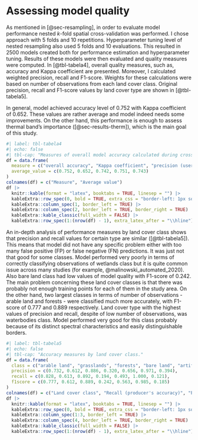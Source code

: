 # Assessing model quality {#sec-results-eval}

As mentioned in [@sec-resampling], in order to evaluate model performance nested *k*-fold spatial cross-validation was performed.
I chose approach with 5 folds and 10 repetitions.
Hyperparameter tuning level of nested resampling also used 5 folds and 10 evaluations.
This resulted in 2500 models created both for performance estimation and hyperparameter tuning.
Results of these models were then evaluated and quality measures were computed.
In [@tbl-tabela4], overall quality measures, such as, accuracy and Kappa coefficient are presented.
Moreover, I calculated weighted precision, recall and F1-score.
Weights for these calculations were based on number of observations from each land cover class.
Original precision, recall and F1-score values by land cover type are shown in [@tbl-tabela5].

In general, model achieved accuracy level of 0.752 with Kappa coefficient of 0.652.
These values are rather average and model indeed needs some improvements.
On the other hand, this performance is enough to assess thermal band's importance ([@sec-results-therm]), which is the main goal of this study.

```r
#| label: tbl-tabela4
#| echo: false
#| tbl-cap: "Measures of overall model accuracy calculated during cross-validation/resampling process."
df = data.frame(
  measure = c("overall accuracy", "Kappa coefficient", "precision (user's accuracy)", "recall (producer's accuracy)", "weighted F1-score"),
  average_value = c(0.752, 0.652, 0.742, 0.751, 0.743)
)
colnames(df) = c("Measure", "Average value")
df |>
  knitr::kable(format = "latex", booktabs = TRUE, linesep = "") |> 
  kableExtra::row_spec(0, bold = TRUE, extra_css = "border-left: 1px solid grey; border-right: 1px solid grey") |>
  kableExtra::column_spec(1, border_left = TRUE) |>
  kableExtra::column_spec(2, border_left = TRUE, border_right = TRUE) |>
  kableExtra::kable_classic(full_width = FALSE) |>
  kableExtra::row_spec(1:(nrow(df) - 1), extra_latex_after = "\\hline")
```

An in-depth analysis of performance measures by land cover class shows that precision and recall values for certain type are similar ([@tbl-tabela5]).
This means that model did not have any specific problem either with too many false positive (FP) or false negative (FN) predictions.
It was just not that good for some classes.
Model performed very poorly in terms of correctly classifying observations of wetlands class but it is quite common issue across many studies (for example, @malinowski_automated_2020).
Also bare land class had low values of model quality with F1-score of 0.242.
The main problem concerning these land cover classes is that there was probably not enough training points for each of them in the study area.
On the other hand, two largest classes in terms of number of observations - arable land and forests - were classified much more accurately, with F1-score of 0.777 and 0.889 respectively.
Land cover type with the highest values of precision and recall, despite of low number of observations, was waterbodies class.
Model performed very good for this class probably because of its distinct spectral characteristics and easily distinguishable borders.

```r
#| label: tbl-tabela5
#| echo: false
#| tbl-cap: "Accuracy measures by land cover class."
df = data.frame(
  class = c("arable land", "grasslands", "forests", "bare land", "artificial land", "water bodies", "wetlands"),
  precision = c(0.732, 0.612, 0.886, 0.320, 0.656, 0.971, 0.394),
  recall = c(0.828, 0.613, 0.892, 0.194, 0.493, 1.000, 0.121),
  f1score = c(0.777, 0.612, 0.889, 0.242, 0.563, 0.985, 0.185)
)
colnames(df) = c("Land cover class", "Recall (producer's accuracy)", "Precision (user's accuracy)", "F1-score")
df |>
  knitr::kable(format = "latex", booktabs = TRUE, linesep = "") |> 
  kableExtra::row_spec(0, bold = TRUE, extra_css = "border-left: 1px solid grey; border-right: 1px solid grey") |>
  kableExtra::column_spec(1:3, border_left = TRUE) |>
  kableExtra::column_spec(4, border_left = TRUE, border_right = TRUE) |>
  kableExtra::kable_classic(full_width = FALSE) |>
  kableExtra::row_spec(1:(nrow(df) - 1), extra_latex_after = "\\hline")
```
